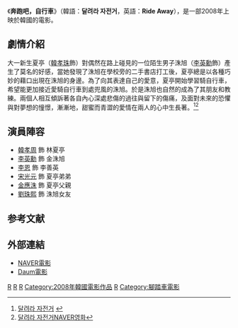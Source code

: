 {{Infobox Film
|片名        = 奔跑吧，自行車
|電影原名    = {{lang|ko|달려라 자전거}}
|圖像        = 달려라자전거 - poster in 2008.jpg
|圖像說明    = 宣傳海報
|導演        = [[林承雲|林承雲]]
|監製        = 
|製片        = 
|編劇        = 
|劇本        = 
|故事        = 
|原著        = 
|旁白        = 
|統籌        = 
|主演        = {{ubl|[[韓孝周|韓孝周]]|[[李英勳|李英勳]]}}
|分級        = 
|副標題      = 
|主題曲      = 
|片頭曲      = 
|片尾曲      = 
|配樂        =
|攝影        = 
|剪輯        = 
|製片商      = 
|發行商      = Jinjin
|上映日期    = {{KOR}}2008年8月7日
|發行日期    =
|片長        = 88分鐘
|產地        = {{KOR}}
|語言        = [[韓語|韓語]]
|官方網站    = 
|預算        = 
|票房        = 
|前集        = 
|續集        = 
|中國大陸片名= 
|港澳片名    = 
|新馬片名    = 
|臺灣片名    = 
|sarft_id    = 
|amg_id      = 
|imdb_id     =tt1330186
}}

《'''奔跑吧，自行車'''》（韓語：'''달려라 자전거'''，英語：'''Ride Away'''），是一部2008年上映於韓國的電影。

== 劇情介紹 ==
大一新生夏亭（[[韓孝珠|韓孝珠]]飾）對偶然在路上碰見的一位陌生男子洙旭（[[李英勳|李英勳]]飾）產生了莫名的好感，當她發現了洙旭在學校旁的二手書店打工後，夏亭總是以各種巧妙的藉口出現在洙旭的身邊。為了向其表達自己的愛意，夏亭開始學習騎自行車，希望能更加接近愛騎自行車到處兜風的洙旭。於是洙旭也自然的成為了其朋友和教練。兩個人相互傾訴著各自內心深處悲傷的過往與留下的傷痛，及面對未來的恐懼與對夢想的憧憬，漸漸地，甜蜜而青澀的愛情在兩人的心中生長著。<ref>[http://www.marx.co.kr/409 달려라 자전거] {{Wayback|url=http://www.marx.co.kr/409 |date=20160306225831 }}{{ko}}</ref><ref>[http://nstore.naver.com/movie/detail.nhn?productNo=552983 달려라 자전거NAVER영화]{{dead link|date=2017年12月 |bot=InternetArchiveBot |fix-attempted=yes }}{{ko}}</ref>

== 演員陣容 ==
*[[韓孝周|韓孝周]] 飾 林夏亭
*[[李英勳|李英勳]] 飾 金洙旭
*[[李恩|李恩]] 飾 李善英
*[[宋光元|宋光元]] 飾 夏亭弟弟
*[[金應洙|金應洙]] 飾 夏亭父親
*[[劉珠熙|劉珠熙]] 飾 洙旭女友

==参考文献==
{{reflist}}

== 外部連結 ==
*[http://movie.naver.com/movie/bi/mi/basic.nhn?code=68723 NAVER電影]{{Dead link}}{{ko}}
*[http://movie.daum.net/moviedetail/moviedetailMain.do?movieId=45718 Daum電影] {{Wayback|url=http://movie.daum.net/moviedetail/moviedetailMain.do?movieId=45718 |date=20160305195422 }}{{ko}}

[[Category:韓語電影|R]]
[[Category:韓國愛情片|R]]
[[Category:韓國劇情片|R]]
[[Category:2008年韓國電影作品|Category:2008年韓國電影作品]]
[[Category:腳踏車題材作品|R]]
[[Category:腳踏車電影|Category:腳踏車電影]]